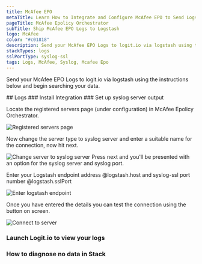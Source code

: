 ```yaml
---
title: McAfee EPO
metaTitle: Learn How to Integrate and Configure McAfee EPO to Send Logs
pageTitle: McAfee Epolicy Orchestrator
subTitle: Ship McAfee EPO Logs to Logstash
logo: McAfee
color: "#c01818"
description: Send your McAfee EPO Logs to logit.io via logstash using the instructions below and begin searching your data
stackTypes: logs
sslPortType: syslog-ssl
tags: Logs, McAfee, Syslog, Mcafee Epo
---
```


Send your McAfee EPO Logs to logit.io via logstash using the instructions below and begin searching your data.

<Steps>
  ## Logs
  ### Install Integration
  <InstallIntegration/>
### Set up syslog server output

Locate the registered servers page (under configuration) in McAfee Epolicy Orchestrator.

![Registered servers page](@/images/integrations/mcafee/syslog-server01.png)

Now change the server type to syslog server and enter a suitable name for the connection, now hit next.

![Change server to syslog server](@/images/integrations/mcafee/syslog-server02.png)
Press next and you'll be presented with an option for the syslog server and syslog port.

Enter your Logstash endpoint address @logstash.host and syslog-ssl port number @logstash.sslPort

![Enter logstash endpoint](@/images/integrations/mcafee/syslog-server03.png)

Once you have entered the details you can test the connection using the button on screen.

![Connect to server](@/images/integrations/mcafee/syslog-server04.png)

### Launch Logit.io to view your logs
<LaunchStack utmMedium="logs" utmCampaign="mcafeeepo" source="McAfee_Epolicy_Orchestrator" />

### How to diagnose no data in Stack

<DiagnoseNoData />
</Steps>